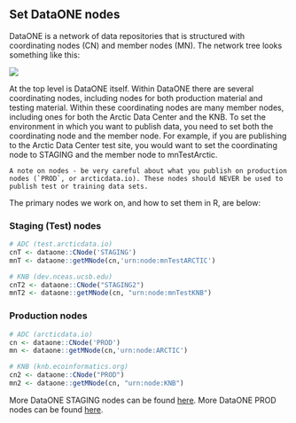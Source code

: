 ## Set DataONE nodes 

DataONE is a network of data repositories that is structured with coordinating nodes (CN) and member nodes (MN). The network tree looks something like this:

![](../images/dataone-nodes-tree.png)

At the top level is DataONE itself. Within DataONE there are several coordinating nodes, including nodes for both production material and testing material. Within these coordinating nodes are many member nodes, including ones for both the Arctic Data Center and the KNB. To set the environment in which you want to publish data, you need to set both the coordinating node and the member node. For example, if you are publishing to the Arctic Data Center test site, you would want to set the coordinating node to STAGING and the member node to mnTestArctic.


```block
A note on nodes - be very careful about what you publish on production nodes (`PROD`, or arcticdata.io). These nodes should NEVER be used to publish test or training data sets.
```

The primary nodes we work on, and how to set them in R, are below:

### Staging (Test) nodes
```r
# ADC (test.arcticdata.io)
cnT <- dataone::CNode('STAGING')
mnT <- dataone::getMNode(cn,'urn:node:mnTestARCTIC')

# KNB (dev.nceas.ucsb.edu)
cnT2 <- dataone::CNode("STAGING2")
mnT2 <- dataone::getMNode(cn, "urn:node:mnTestKNB")
```

### Production nodes
```r
# ADC (arcticdata.io)
cn <- dataone::CNode('PROD')
mn <- dataone::getMNode(cn,'urn:node:ARCTIC')

# KNB (knb.ecoinformatics.org)
cn2 <- dataone::CNode("PROD")
mn2 <- dataone::getMNode(cn, "urn:node:KNB")
```

More DataONE STAGING nodes can be found [here](https://cn-stage.test.dataone.org/cn/v2/node).
More DataONE PROD nodes can be found [here](https://cn.dataone.org/cn/v2/node).
